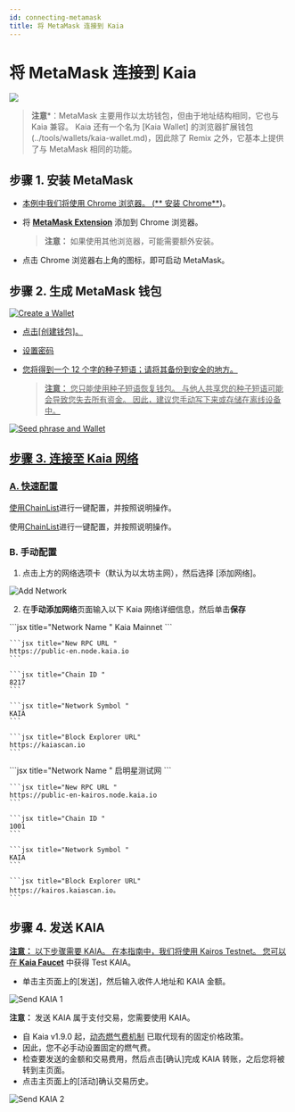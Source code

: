 ```yaml
---
id: connecting-metamask
title: 将 MetaMask 连接到 Kaia
---
```



# 将 MetaMask 连接到 Kaia

![](/img/banners/kaia-metamask.png)

> **注意**\*：MetaMask 主要用作以太坊钱包，但由于地址结构相同，它也与 Kaia 兼容。 Kaia 还有一个名为 [Kaia Wallet] 的浏览器扩展钱包(../tools/wallets/kaia-wallet.md)，因此除了 Remix 之外，它基本上提供了与 MetaMask 相同的功能。

## 步骤 1. 安装 MetaMask<a href="#install-metamask" id="install-metamask" />

* 本例中我们将使用 Chrome 浏览器。 ([\*\* 安装 Chrome\*\*](https://www.google.com/intl/en_us/chrome/))。
* 将 [**MetaMask Extension**](https://chrome.google.com/webstore/detail/metamask/nkbihfbeogaeaoehlefnkodbefgpgknn?hl=en) 添加到 Chrome 浏览器。

  > **注意：** 如果使用其他浏览器，可能需要额外安装。
* 点击 Chrome 浏览器右上角的图标，即可启动 MetaMask。

## 步骤 2. 生成 MetaMask 钱包<a href="#generate-a-metamask" id="generate-a-metamask" />

![Create a Wallet](/img/build/tutorials/new-to-metamask.png)

* 点击[创建钱包]。
* 设置密码
* 您将得到一个 12 个字的种子短语；请将其备份到安全的地方。

  > **注意：** 您只能使用种子短语恢复钱包。 与他人共享您的种子短语可能会导致您失去所有资金。 因此，建议您手动写下来或存储在离线设备中。

![Seed phrase and Wallet](/img/build/tutorials/metamask-secret-backup.png)

## 步骤 3. 连接至 Kaia 网络<a href="#connect-to-kaia-network" id="connect-to-kaia-network" />

### A. 快速配置

<Tabs>
  <TabItem value="kaia-mainnet" label="Kaia Mainnet">使用<a href="https://chainlist.org/chain/8217">ChainList</a>进行一键配置，并按照说明操作。</TabItem>

  <TabItem value="kairos-testnet" label="Kairos Testnet">使用<a href="https://chainlist.org/chain/1001">ChainList</a>进行一键配置，并按照说明操作。</TabItem>
</Tabs>

### B. 手动配置

1. 点击上方的网络选项卡（默认为以太坊主网），然后选择 [添加网络]。

![Add Network](/img/build/tutorials/mm-network-btn.png)

2. 在**手动添加网络**页面输入以下 Kaia 网络详细信息，然后单击**保存**

<Tabs>
  <TabItem value="kaia-mainnet" label="Kaia Mainnet">
    ```jsx title="Network Name "
    Kaia Mainnet
    ```

    ```jsx title="New RPC URL "
    https://public-en.node.kaia.io
    ```

    ```jsx title="Chain ID "
    8217
    ```

    ```jsx title="Network Symbol "
    KAIA
    ```

    ```jsx title="Block Explorer URL"
    https://kaiascan.io
    ```
  </TabItem>

  <TabItem value="开罗测试网" label="启明星测试网">
    ```jsx title="Network Name "
    启明星测试网
    ```

    ```jsx title="New RPC URL "
    https://public-en-kairos.node.kaia.io
    ```

    ```jsx title="Chain ID "
    1001
    ```

    ```jsx title="Network Symbol "
    KAIA
    ```

    ```jsx title="Block Explorer URL"
    https://kairos.kaiascan.io。
    ```
  </TabItem>
</Tabs>

## 步骤 4. 发送 KAIA<a href="#send-klay" id="send-klay" />

**注意：** 以下步骤需要 KAIA。 在本指南中，我们将使用 Kairos Testnet。 您可以在 [**Kaia Faucet**](https://faucet.kaia.io) 中获得 Test KAIA。

* 单击主页面上的[发送]，然后输入收件人地址和 KAIA 金额。

![Send KAIA 1](/img/build/tutorials/kairos-metamask-send.png)

**注意：** 发送 KAIA 属于支付交易，您需要使用 KAIA。

* 自 Kaia v1.9.0 起，[动态燃气费机制](https://medium.com/klaytn/dynamic-gas-fee-pricing-mechanism-1dac83d2689) 已取代现有的固定价格政策。
* 因此，您不必手动设置固定的燃气费。
* 检查要发送的金额和交易费用，然后点击[确认]完成 KAIA 转账，之后您将被转到主页面。
* 点击主页面上的[活动]确认交易历史。

![Send KAIA 2](/img/build/tutorials/kairos-metamask-send-ii.png)
